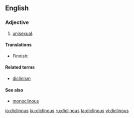 ==English==

===Adjective===
{{en-adj|-}}

# {{lb|en|botany|dated}} [[unisexual]].

====Translations====
{{trans-top|having stamens and pistils in different flowers}}
* Finnish: {{t|fi|yksineuvoinen}}
{{trans-mid}}
{{trans-bottom}}

====Related terms====
* [[diclinism]]

====See also====
* [[monoclinous]]

[[io:diclinous]]
[[ku:diclinous]]
[[ru:diclinous]]
[[ta:diclinous]]
[[vi:diclinous]]